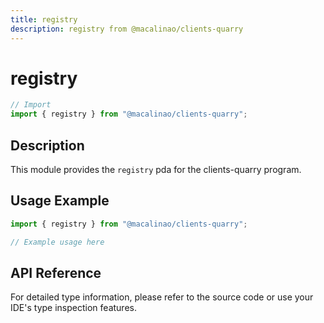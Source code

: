 ```yaml
---
title: registry
description: registry from @macalinao/clients-quarry
---
```


# registry

```typescript
// Import
import { registry } from "@macalinao/clients-quarry";
```

## Description

This module provides the `registry` pda for the clients-quarry program.

## Usage Example

```typescript
import { registry } from "@macalinao/clients-quarry";

// Example usage here
```

## API Reference

For detailed type information, please refer to the source code or use your IDE's type inspection features.
